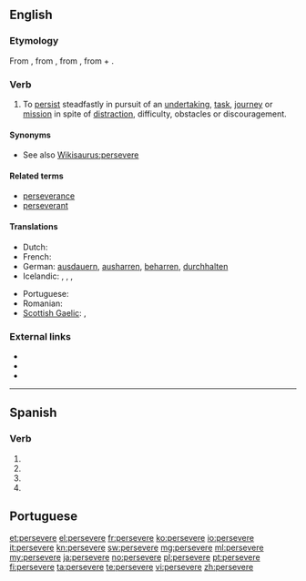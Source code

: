 ==English==

===Etymology===
From {{etyl|fr}} {{term|persévérer||lang=la}}, from {{etyl|la}} {{term|perseverare||to continue steadfastly, persist, persevere|lang=la}}, from {{term|perseverus||very strict or earnest|lang=la}}, from {{term|per||through|lang=la}} + {{term|severus||strict, earnest|lang=la}}.

===Verb===
{{en-verb|persever|ing}}

# To [[persist]] steadfastly in pursuit of an [[undertaking]], [[task]], [[journey]] or [[mission]] in spite of [[distract]]ion, difficulty, obstacles or discouragement.

====Synonyms====
* See also [[Wikisaurus:persevere]]

====Related terms====
* [[perseverance]]
* [[perseverant]]

====Translations====
{{trans-top|To persist steadfastly}}
* Dutch: {{t+|nl|handhaven}}
* French: {{t+|fr|persévérer}}
* German: [[ausdauern]], [[ausharren]], [[beharren]], [[durchhalten]]
* Icelandic: {{t|is|halda ótrauður áfram}},  {{t|is|seiglast við}},  {{t|is|láta ekki deigan síga}},  {{t|is|láta engan bilbug á sér finna}}
{{trans-mid}}
* Portuguese: {{t+|pt|perseverar}}
* Romanian: {{t|ro|persevera}}
* [[Scottish Gaelic]]: {{t-|gd|lean air|xs=Scottish Gaelic}}, {{t|gd|cum ri}}
{{trans-bottom}}

===External links===
* {{R:Webster 1913}}
* {{R:Century 1911}}
* {{R:OneLook}}

----

==Spanish==

===Verb===
{{es-verb-form|perseverar}}

# {{es-verb form of|ending=ar|mood=imperative|pers=2|formal=yes|number=singular|[[perseverar]]}}
# {{es-verb form of|ending=ar|mood=subjunctive|tense=present|pers=1|number=singular|[[perseverar]]}}
# {{es-verb form of|ending=ar|mood=subjunctive|tense=present|pers=2|formal=yes|number=singular|[[perseverar]]}}
# {{es-verb form of|ending=ar|mood=subjunctive|tense=present|pers=3|number=singular|[[perseverar]]}}

==Portuguese==
{{es-verb-form|perseverar}}





[[et:persevere]]
[[el:persevere]]
[[fr:persevere]]
[[ko:persevere]]
[[io:persevere]]
[[it:persevere]]
[[kn:persevere]]
[[sw:persevere]]
[[mg:persevere]]
[[ml:persevere]]
[[my:persevere]]
[[ja:persevere]]
[[no:persevere]]
[[pl:persevere]]
[[pt:persevere]]
[[fi:persevere]]
[[ta:persevere]]
[[te:persevere]]
[[vi:persevere]]
[[zh:persevere]]
